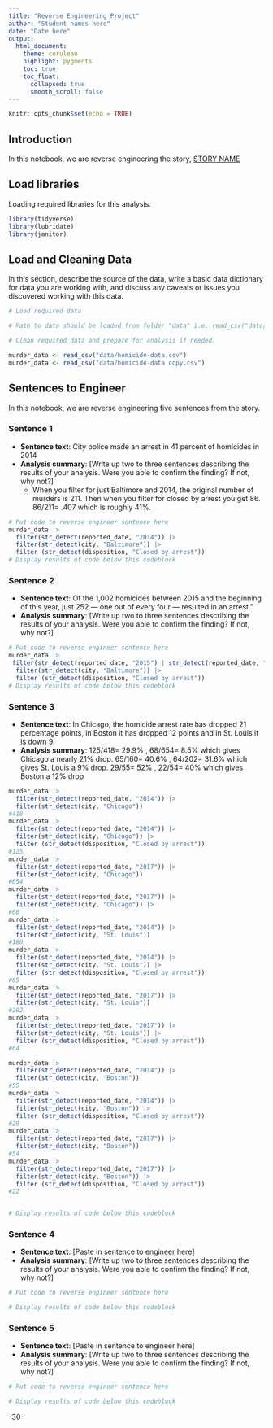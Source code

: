 ```yaml
---
title: "Reverse Engineering Project"
author: "Student names here"
date: "Date here"
output:
  html_document:
    theme: cerulean
    highlight: pygments
    toc: true
    toc_float:
      collapsed: true
      smooth_scroll: false
---
```


```r
knitr::opts_chunk$set(echo = TRUE)
```

## Introduction

In this notebook, we are reverse engineering the story, [STORY NAME](STORY%20URL)

## Load libraries

Loading required libraries for this analysis.

```r
library(tidyverse)
library(lubridate)
library(janitor)
```

## Load and Cleaning Data

In this section, describe the source of the data, write a basic data dictionary for data you are working with, and discuss any caveats or issues you discovered working with this data.

```r
# Load required data

# Path to data should be loaded from folder "data" i.e. read_csv("data/name_of_data.csv")

# Clean required data and prepare for analysis if needed. 

murder_data <- read_csv("data/homicide-data.csv")
murder_data <- read_csv("data/homicide-data copy.csv")
```

## Sentences to Engineer

In this notebook, we are reverse engineering five sentences from the story.

### Sentence 1

-   **Sentence text**: City police made an arrest in 41 percent of homicides in 2014
-   **Analysis summary**: [Write up two to three sentences describing the results of your analysis. Were you able to confirm the finding? If not, why not?]
    -   When you filter for just Baltimore and 2014, the original number of murders is 211. Then when you filter for closed by arrest you get 86. 86/211= .407 which is roughly 41%.

```r
# Put code to reverse engineer sentence here
murder_data |>
  filter(str_detect(reported_date, "2014")) |>
  filter(str_detect(city, "Baltimore")) |>
  filter (str_detect(disposition, "Closed by arrest"))
# Display results of code below this codeblock


```

### Sentence 2

-   **Sentence text**: Of the 1,002 homicides between 2015 and the beginning of this year, just 252 — one out of every four — resulted in an arrest."
-   **Analysis summary**: [Write up two to three sentences describing the results of your analysis. Were you able to confirm the finding? If not, why not?]

```r
# Put code to reverse engineer sentence here
murder_data |>
 filter(str_detect(reported_date, "2015") | str_detect(reported_date, "2016") | str_detect(reported_date, "2017"))|>
  filter(str_detect(city, "Baltimore")) |>
  filter (str_detect(disposition, "Closed by arrest"))
# Display results of code below this codeblock

```

### Sentence 3

-   **Sentence text**: In Chicago, the homicide arrest rate has dropped 21 percentage points, in Boston it has dropped 12 points and in St. Louis it is down 9.
-   **Analysis summary**: 125/418= 29.9% , 68/654= 8.5% which gives Chicago a nearly 21% drop. 65/160= 40.6% , 64/202= 31.6% which gives St. Louis a 9% drop. 29/55= 52% , 22/54= 40% which gives Boston a 12% drop

```r
murder_data |>
  filter(str_detect(reported_date, "2014")) |>
  filter(str_detect(city, "Chicago")) 
#418
murder_data |>
  filter(str_detect(reported_date, "2014")) |>
  filter(str_detect(city, "Chicago")) |>
  filter (str_detect(disposition, "Closed by arrest"))
#125
murder_data |>
  filter(str_detect(reported_date, "2017")) |>
  filter(str_detect(city, "Chicago")) 
#654
murder_data |>
  filter(str_detect(reported_date, "2017")) |>
  filter(str_detect(city, "Chicago")) |>
#68
murder_data |>
  filter(str_detect(reported_date, "2014")) |>
  filter(str_detect(city, "St. Louis")) 
#160
murder_data |>
  filter(str_detect(reported_date, "2014")) |>
  filter(str_detect(city, "St. Louis")) |>
  filter (str_detect(disposition, "Closed by arrest"))
#65
murder_data |>
  filter(str_detect(reported_date, "2017")) |>
  filter(str_detect(city, "St. Louis")) 
#202
murder_data |>
  filter(str_detect(reported_date, "2017")) |>
  filter(str_detect(city, "St. Louis")) |>
  filter (str_detect(disposition, "Closed by arrest"))
#64

murder_data |>
  filter(str_detect(reported_date, "2014")) |>
  filter(str_detect(city, "Boston")) 
#55
murder_data |>
  filter(str_detect(reported_date, "2014")) |>
  filter(str_detect(city, "Boston")) |>
  filter (str_detect(disposition, "Closed by arrest"))
#29
murder_data |>
  filter(str_detect(reported_date, "2017")) |>
  filter(str_detect(city, "Boston")) 
#54
murder_data |>
  filter(str_detect(reported_date, "2017")) |>
  filter(str_detect(city, "Boston")) |>
  filter (str_detect(disposition, "Closed by arrest"))
#22


# Display results of code below this codeblock

```

### Sentence 4

-   **Sentence text**: [Paste in sentence to engineer here]
-   **Analysis summary**: [Write up two to three sentences describing the results of your analysis. Were you able to confirm the finding? If not, why not?]

```r
# Put code to reverse engineer sentence here

# Display results of code below this codeblock

```

### Sentence 5

-   **Sentence text**: [Paste in sentence to engineer here]
-   **Analysis summary**: [Write up two to three sentences describing the results of your analysis. Were you able to confirm the finding? If not, why not?]

```r
# Put code to reverse engineer sentence here

# Display results of code below this codeblock

```

-30-
